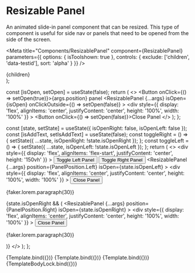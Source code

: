 

# Resizable Panel

An animated slide-in panel component that can be resized. This type of component is useful for side nav or panels that need to be opened from the side of the screen.

<Meta
  title="Components/ResizablePanel"
  component={ResizablePanel}
  parameters={{
    options: { isToolshown: true },
    controls: {
      exclude: ['children', 'data-testid'],
      sort: 'alpha'
    }
  }}
/>

  <div
    style={{
      display: 'flex',
      flexDirection: 'column',
      height: '50vh',
      overflowY: 'auto'
    }}
  >
    {children}
  </div>
);

  const [isOpen, setOpen] = useState(false);
  return (
    <>
      <Button onClick={() => setOpen(true)}>{args.position} panel</Button>
      <ResizablePanel
        {...args}
        isOpen={isOpen}
        onClickOutside={() => setOpen(false)}
      >
        <div
          style={{
            display: 'flex',
            alignItems: 'center',
            justifyContent: 'center',
            height: '100%',
            width: '100%'
          }}
        >
          <Button onClick={() => setOpen(false)}>Close Panel</Button>
        </div>
      </ResizablePanel>
    </>
  );
};

  const [state, setState] = useState({
    isOpenRight: false,
    isOpenLeft: false
  });
  const [isAddText, setIsAddText] = useState(false);
  const toggleRight = () => {
    setState({
      ...state,
      isOpenRight: !state.isOpenRight
    });
  };
  const toggleLeft = () => {
    setState({
      ...state,
      isOpenLeft: !state.isOpenLeft
    });
  };
  return (
    <>
      <div
        style={{
          display: 'flex',
          alignItems: 'flex-start',
          justifyContent: 'center',
          height: '150vh'
        }}
      >
        <ItemGroup hasIndent orientation={ItemGroupOrientation.Horizontal}>
          <Button onClick={toggleLeft}>Toggle Left Panel</Button>
          <Button onClick={toggleRight}>Toggle Right Panel</Button>
        </ItemGroup>
        <ResizablePanel
          {...args}
          position={PanelPosition.Left}
          isOpen={state.isOpenLeft}
        >
          <div
            style={{
              display: 'flex',
              alignItems: 'center',
              justifyContent: 'center',
              height: '100%',
              width: '100%'
            }}
          >
            <ScrollableContent>
              <Button onClick={toggleLeft}>Close Panel</Button>
              <p>{faker.lorem.paragraph(30)}</p>
            </ScrollableContent>
          </div>
        </ResizablePanel>
        {state.isOpenRight && (
          <ResizablePanel
            {...args}
            position={PanelPosition.Right}
            isOpen={state.isOpenRight}
          >
            <div
              style={{
                display: 'flex',
                alignItems: 'center',
                justifyContent: 'center',
                height: '100%',
                width: '100%'
              }}
            >
              <ScrollableContent>
                <Button onClick={toggleRight}>Close Panel</Button>
                <p>{faker.lorem.paragraph(30)}</p>
              </ScrollableContent>
            </div>
          </ResizablePanel>
        )}
      </div>
    </>
  );
};

<Canvas>
  <Story
    name="left-panel"
    args={{
      position: PanelPosition.Left,
      width: '400px'
    }}
  >
    {Template.bind({})}
  </Story>
  <Story
    name="bottom-panel"
    args={{
      position: PanelPosition.Bottom,
      height: '400px'
    }}
  >
    {Template.bind({})}
  </Story>
  <Story
    name="right-panel"
    args={{
      position: PanelPosition.Right,
      width: '400px'
    }}
  >
    {Template.bind({})}
  </Story>
  <Story
    name="body-scroll-lock"
    args={{
      shouldDisableBodyScroll: true,
      width: '400px'
    }}
  >
    {TemplateBodyLock.bind({})}
  </Story>
</Canvas>

<Props of={ResizablePanel} sort="alpha" />
